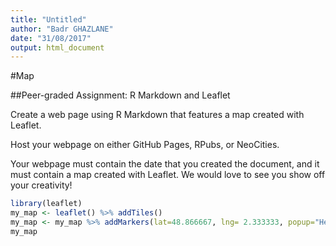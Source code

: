 ```yaml
---
title: "Untitled"
author: "Badr GHAZLANE"
date: "31/08/2017"
output: html_document
---
```


#Map

##Peer-graded Assignment: R Markdown and Leaflet

Create a web page using R Markdown that features a map created with Leaflet.

Host your webpage on either GitHub Pages, RPubs, or NeoCities.

Your webpage must contain the date that you created the document, and it must contain a map created with Leaflet. We would love to see you show off your creativity!

```r
library(leaflet)
my_map <- leaflet() %>% addTiles() 
my_map <- my_map %>% addMarkers(lat=48.866667, lng= 2.333333, popup="Hello from Paris :) ")
my_map
```

